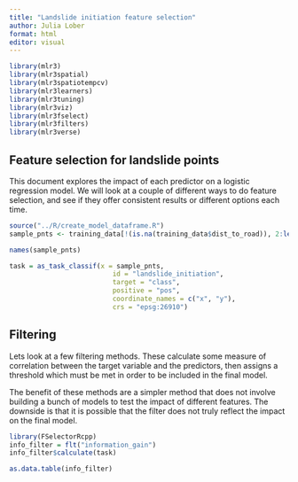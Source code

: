 ```yaml
---
title: "Landslide initiation feature selection"
author: Julia Lober
format: html
editor: visual
---
```


```r
library(mlr3)
library(mlr3spatial)
library(mlr3spatiotempcv)
library(mlr3learners)
library(mlr3tuning)
library(mlr3viz)
library(mlr3fselect)
library(mlr3filters)
library(mlr3verse)
```

## Feature selection for landslide points

This document explores the impact of each predictor on a logistic regression model. We will look at a couple of different ways to do feature selection, and see if they offer consistent results or different options each time.

```r
source("../R/create_model_dataframe.R")
sample_pnts <- training_data[!(is.na(training_data$dist_to_road)), 2:length(training_data)]
```

```r
names(sample_pnts)
```

```r
task = as_task_classif(x = sample_pnts, 
                          id = "landslide_initiation", 
                          target = "class", 
                          positive = "pos", 
                          coordinate_names = c("x", "y"), 
                          crs = "epsg:26910")
```

## Filtering 

Lets look at a few filtering methods. These calculate some measure of correlation between the target variable and the predictors, then assigns a threshold which must be met in order to be included in the final model.

The benefit of these methods are a simpler method that does not involve building a bunch of models to test the impact of different features. The downside is that it is possible that the filter does not truly reflect the impact on the final model.

```r
library(FSelectorRcpp)
info_filter = flt("information_gain")
info_filter$calculate(task)

as.data.table(info_filter)
```

